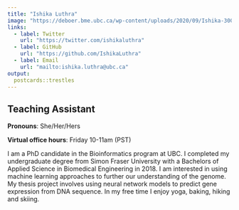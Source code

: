 ```yaml
---
title: "Ishika Luthra"
image: "https://deboer.bme.ubc.ca/wp-content/uploads/2020/09/Ishika-300x200.jpg"
links:
  - label: Twitter
    url: "https://twitter.com/ishikaluthra"
  - label: GitHub
    url: "https://github.com/IshikaLuthra"
  - label: Email
    url: "mailto:ishika.luthra@ubc.ca"
output:
  postcards::trestles
---
```

 
## Teaching Assistant

**Pronouns**: She/Her/Hers

**Virtual office hours**: Friday 10-11am (PST) 

I am a PhD candidate in the Bioinformatics program at UBC. I completed my undergraduate degree from Simon Fraser University with a Bachelors of Applied Science in Biomedical Engineering in 2018. I am interested in using machine learning approaches to further our understanding of the genome. My thesis project involves using neural network models to predict gene expression from DNA sequence. In my free time I enjoy yoga, baking, hiking and skiing. 